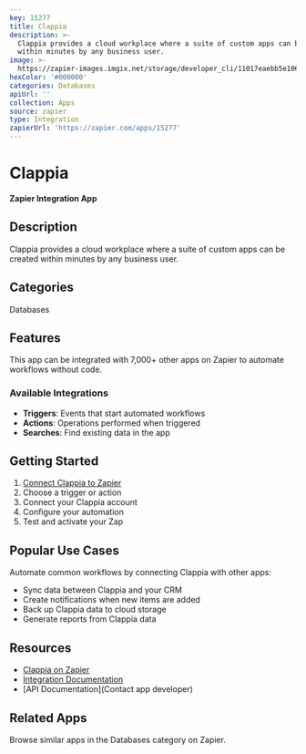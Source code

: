 ```yaml
---
key: 15277
title: Clappia
description: >-
  Clappia provides a cloud workplace where a suite of custom apps can be created
  within minutes by any business user.
image: >-
  https://zapier-images.imgix.net/storage/developer_cli/11017eaebb5e1069d60903fce409e278.png?auto=format%2Ccompress&ixlib=python-3.0.0&q=50
hexColor: '#000000'
categories: Databases
apiUrl: ''
collection: Apps
source: zapier
type: Integration
zapierUrl: 'https://zapier.com/apps/15277'
---
```

# Clappia

**Zapier Integration App**

## Description

Clappia provides a cloud workplace where a suite of custom apps can be created within minutes by any business user.

## Categories

Databases

## Features

This app can be integrated with 7,000+ other apps on Zapier to automate workflows without code.

### Available Integrations

- **Triggers**: Events that start automated workflows
- **Actions**: Operations performed when triggered
- **Searches**: Find existing data in the app

## Getting Started

1. [Connect Clappia to Zapier](https://zapier.com/apps/15277)
2. Choose a trigger or action
3. Connect your Clappia account
4. Configure your automation
5. Test and activate your Zap

## Popular Use Cases

Automate common workflows by connecting Clappia with other apps:

- Sync data between Clappia and your CRM
- Create notifications when new items are added
- Back up Clappia data to cloud storage
- Generate reports from Clappia data

## Resources

- [Clappia on Zapier](https://zapier.com/apps/15277)
- [Integration Documentation](https://zapier.com/apps/15277/integrations)
- [API Documentation](Contact app developer)

## Related Apps

Browse similar apps in the Databases category on Zapier.
